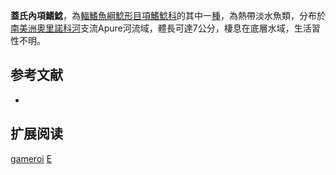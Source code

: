 {{Speciesbox
| name = 蓋氏內項鰭鯰
| image = 
| image_width = 250px
| status = NE
| status_system = IUCN3.1
| genus = Entomocorus
| species = gameroi
| authority = [[Mago-Leccia|Mago-Leccia]], 1984
| synonyms = 
}}
'''蓋氏內項鰭鯰'''，為[[輻鰭魚綱|輻鰭魚綱]][[鯰形目|鯰形目]][[項鰭鯰科|項鰭鯰科]]的其中一[[種|種]]，為熱帶淡水魚類，分布於[[南美洲|南美洲]][[奧里諾科河|奧里諾科河]]支流Apure河流域，體長可達7公分，棲息在底層水域，生活習性不明。
==参考文献==
*{{FishBase_species|genus=Entomocorus|species=gameroi|year=2015|month=5}}

== 扩展阅读 ==
{{refbegin}}
{{wikispecies-inline|Entomocorus gameroi|蓋氏內項鰭鯰}}
{{refend}}
{{Taxonbar|from=Q3760371}}

[[Category:內項鰭鯰屬|gameroi]]
[[Category:1984年描述的魚類|E]]